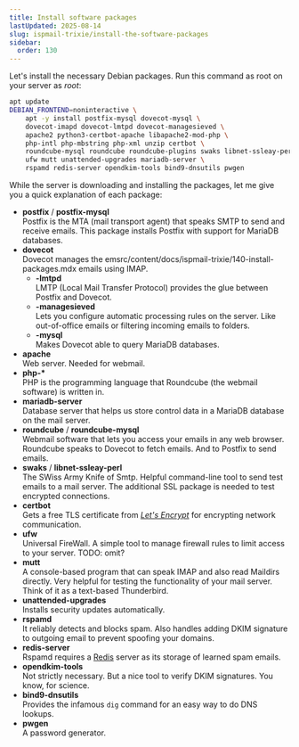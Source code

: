 ```yaml
---
title: Install software packages
lastUpdated: 2025-08-14
slug: ispmail-trixie/install-the-software-packages
sidebar:
  order: 130
---
```



Let's install the necessary Debian packages. Run this command as root on your server as _root_:

```sh title="Run this on your server"
apt update
DEBIAN_FRONTEND=noninteractive \
    apt -y install postfix-mysql dovecot-mysql \
    dovecot-imapd dovecot-lmtpd dovecot-managesieved \
    apache2 python3-certbot-apache libapache2-mod-php \
    php-intl php-mbstring php-xml unzip certbot \
    roundcube-mysql roundcube roundcube-plugins swaks libnet-ssleay-perl \
    ufw mutt unattended-upgrades mariadb-server \
    rspamd redis-server opendkim-tools bind9-dnsutils pwgen
```

While the server is downloading and installing the packages, let me give you a quick explanation of each package:

- **postfix** / **postfix-mysql** \
  Postfix is the MTA (mail transport agent) that speaks SMTP to send and receive emails. This package installs Postfix
  with support for MariaDB databases.
- **dovecot** \
  Dovecot manages the emsrc/content/docs/ispmail-trixie/140-install-packages.mdx emails using IMAP.
  - **-lmtpd** \
    LMTP (Local Mail Transfer Protocol) provides the glue between Postfix and Dovecot.
  - **-managesieved** \
    Lets you configure automatic processing rules on the server. Like out-of-office emails or filtering incoming emails
    to folders.
  - **-mysql** \
    Makes Dovecot able to query MariaDB databases.
- **apache** \
  Web server. Needed for webmail.
- **php-\*** \
  PHP is the programming language that Roundcube (the webmail software) is written in.
- **mariadb-server** \
  Database server that helps us store control data in a MariaDB database on the mail server.
- **roundcube** / **roundcube-mysql** \
  Webmail software that lets you access your emails in any web browser. Roundcube speaks to Dovecot to fetch emails. And
  to Postfix to send emails.
- **swaks** / **libnet-ssleay-perl** \
  The SWiss Army Knife of Smtp. Helpful command-line tool to send test emails to a mail server. The additional SSL
  package is needed to test encrypted connections.
- **certbot** \
  Gets a free TLS certificate from [_Let's Encrypt_](https://letsencrypt.org/) for encrypting network communication.
- **ufw** \
  Universal FireWall. A simple tool to manage firewall rules to limit access to your server. TODO: omit?
- **mutt** \
  A console-based program that can speak IMAP and also read Maildirs directly. Very helpful for testing the
  functionality of your mail server. Think of it as a text-based Thunderbird.
- **unattended-upgrades** \
  Installs security updates automatically.
- **rspamd** \
  It reliably detects and blocks spam. Also handles adding DKIM signature to outgoing email to prevent spoofing your
  domains.
- **redis-server** \
  Rspamd requires a [Redis](https://redis.io/docs/latest/operate/oss_and_stack/) server as its storage of learned spam
  emails.
- **opendkim-tools** \
  Not strictly necessary. But a nice tool to verify DKIM signatures. You know, for science.
- **bind9-dnsutils** \
  Provides the infamous `dig` command for an easy way to do DNS lookups.
- **pwgen** \
  A password generator.
